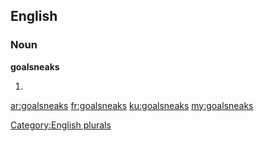 ==English==

===Noun===
'''goalsneaks'''

# {{plural of|goalsneak}}

[[Category:English plurals]]

[[ar:goalsneaks]]
[[fr:goalsneaks]]
[[ku:goalsneaks]]
[[my:goalsneaks]]
